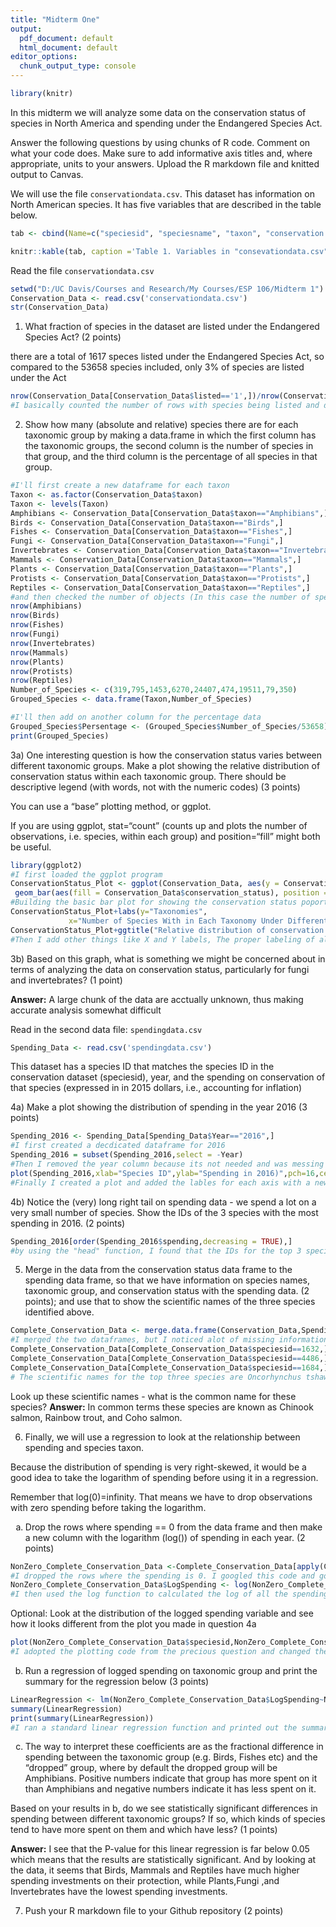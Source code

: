 ```yaml
---
title: "Midterm One"
output:
  pdf_document: default
  html_document: default
editor_options:
  chunk_output_type: console
---
```


```r
library(knitr)
```

In this midterm we will analyze some data on the conservation status of species in North America and spending under the Endangered Species Act. 

Answer the following questions by using chunks of R code. Comment on what your code does. Make sure to add informative axis titles and, where appropriate, units to your answers. Upload the R markdown file and knitted output to Canvas. 

We will use the file `conservationdata.csv`. This dataset has information on North American species. It has five variables that are described in the table below.


```r
tab <- cbind(Name=c("speciesid", "speciesname", "taxon", "conservation status", "listed"), Description = c("unique ID", "scientific name", "Species group", "Conservation status in North America, according to   [NatureServe](https://www.natureserve.org/conservation-tools/conservation-rank-calculator): 1 = Critically Imperiled; 2 = Imperiled; 3 = Vulnerable; 4 = Apparently Secure; 5 = Secure; UNK = Unknown; Prob. Extinct = Probably Extinct; Extinct", "Is the species listed as threatened or endangered under the US Endangered Species Act: 0 = No; 1 = Yes"))

knitr::kable(tab, caption ='Table 1. Variables in "consevationdata.csv"' )
```


Read the file `conservationdata.csv`

```r
setwd("D:/UC Davis/Courses and Research/My Courses/ESP 106/Midterm 1")
Conservation_Data <- read.csv('conservationdata.csv')
str(Conservation_Data)
```

1. What fraction of species in the dataset are listed under the Endangered Species Act? (2 points)

there are a total of 1617 speces listed under the Endangered Species Act, so compared to the 53658 species included, only 3% of species are listed under the Act
```r

nrow(Conservation_Data[Conservation_Data$listed=='1',])/nrow(Conservation_Data[Conservation_Data$listed])
#I basically counted the number of rows with species being listed and divided it by the the total number of species

```


2. Show how many (absolute and relative) species there are for each taxonomic group by making a data.frame in which the first column has the taxonomic groups, the second column is the number of species in that group, and the third column is the percentage of all species in that group.
```r
#I'll first create a new dataframe for each taxon 
Taxon <- as.factor(Conservation_Data$taxon)
Taxon <- levels(Taxon)
Amphibians <- Conservation_Data[Conservation_Data$taxon=="Amphibians",]
Birds <- Conservation_Data[Conservation_Data$taxon=="Birds",]
Fishes <- Conservation_Data[Conservation_Data$taxon=="Fishes",]
Fungi <- Conservation_Data[Conservation_Data$taxon=="Fungi",]
Invertebrates <- Conservation_Data[Conservation_Data$taxon=="Invertebrates",]
Mammals <- Conservation_Data[Conservation_Data$taxon=="Mammals",]
Plants <- Conservation_Data[Conservation_Data$taxon=="Plants",]
Protists <- Conservation_Data[Conservation_Data$taxon=="Protists",]
Reptiles <- Conservation_Data[Conservation_Data$taxon=="Reptiles",]
#and then checked the number of objects (In this case the number of species with in each taxon)
nrow(Amphibians)
nrow(Birds)
nrow(Fishes)
nrow(Fungi)
nrow(Invertebrates)
nrow(Mammals)
nrow(Plants)
nrow(Protists)
nrow(Reptiles)
Number_of_Species <- c(319,795,1453,6270,24407,474,19511,79,350)
Grouped_Species <- data.frame(Taxon,Number_of_Species)

#I'll then add on another column for the percentage data
Grouped_Species$Persentage <- (Grouped_Species$Number_of_Species/53658)*100
print(Grouped_Species)
```


3a) One interesting question is how the conservation status varies between different taxonomic groups. Make a plot showing the relative distribution of conservation status within each taxonomic group. There should be descriptive legend (with words, not with the numeric codes) (3 points)

You can use a "base" plotting method, or ggplot. 

If you are using ggplot, stat="count" (counts up and plots the number of observations, i.e. species, within each group) and position="fill" might both be useful.
```r
library(ggplot2)
#I first loaded the ggplot program
ConservationStatus_Plot <- ggplot(Conservation_Data, aes(y = Conservation_Data$taxon)) +
 geom_bar(aes(fill = Conservation_Data$conservation_status), position = position_stack(reverse = TRUE)) +theme(legend.position = "top")
#Building the basic bar plot for showing the conservation status poportion for each species. 
ConservationStatus_Plot+labs(y="Taxonomies",
             x="Number of Species With in Each Taxonomy Under Different Conservation Status")
ConservationStatus_Plot+ggtitle("Relative distribution of conservation status within each taxonomic group")+scale_fill_discrete(name = "Conservation Status", labels = c("Critically Imperiled", "Imperiled", "Vulnerable","Apparently Secure","Secure","Extinct","Probably Extinct","Unknown"))
#Then I add other things like X and Y labels, The proper labeling of all the protection status, and the main title for the plot

```


3b) Based on this graph, what is something we might be concerned about in terms of analyzing the data on conservation status, particularly for fungi and invertebrates? (1 point)

**Answer:** 
A large chunk of the data are acctually unknown, thus making accurate analysis somewhat difficult

Read in the second data file: `spendingdata.csv`
```r
Spending_Data <- read.csv('spendingdata.csv')

```


This dataset has a species ID that matches the species ID in the conservation dataset (speciesid), year, and the spending on conservation of that species (expressed in in 2015 dollars, i.e., accounting for inflation)


4a) Make a plot showing the distribution of spending in the year 2016 (3 points)
```r
Spending_2016 <- Spending_Data[Spending_Data$Year=="2016",]
#I first created a decdicated dataframe for 2016
Spending_2016 = subset(Spending_2016,select = -Year)
#Then I removed the year column because its not needed and was messing with my plot
plot(Spending_2016,xlab="Species ID",ylab="Spending in 2016)",pch=16,cex=1,main="Spending Distribution Across Species in 2016")
#Finally I created a plot and added the lables for each axis with a new main title. I also changed te ploting character 
```

4b) Notice the (very) long right tail on spending data - we spend a lot on a very small number of species. Show the IDs of the 3 species with the most spending in 2016. (2 points)
```r
Spending_2016[order(Spending_2016$spending,decreasing = TRUE),]
#by using the "head" function, I found that the IDs for the top 3 species with the most spending are 1632 , 4486 , and 1684  
```


5. Merge in the data from the conservation status data frame to the spending data frame, so that we have information on species names, taxonomic group, and conservation status with the spending data. (2 points); and use that to show the scientific names of the three species identified above.
```r
Complete_Conservation_Data <- merge.data.frame(Conservation_Data,Spending_Data,by="speciesid",all = TRUE)
#I merged the two dataframes, but I noticed alot of missing information
Complete_Conservation_Data[Complete_Conservation_Data$speciesid==1632,]
Complete_Conservation_Data[Complete_Conservation_Data$speciesid==4486,]
Complete_Conservation_Data[Complete_Conservation_Data$speciesid==1684,]
# The scientific names for the top three species are Oncorhynchus tshawytscha,Oncorhynchus mykiss, and Oncorhynchus kisutch
```

Look up these scientific names - what is the common name for these species?
**Answer:** 
In common terms these species are known as Chinook salmon, Rainbow trout, and Coho salmon.

6. Finally, we will use a regression to look at the relationship between spending and species taxon.

Because the distribution of spending is very right-skewed, it would be a good idea to take the logarithm of spending before using it in a regression. 

Remember that log(0)=infinity. That means we have to drop observations with zero spending before taking the logarithm.

a) Drop the rows where spending == 0 from the data frame and then make a new column with the logarithm (log()) of spending in each year. (2 points)
```r
NonZero_Complete_Conservation_Data <-Complete_Conservation_Data[apply(Complete_Conservation_Data!=0, 1, all),]
#I dropped the rows where the spending is 0. I googled this code and got it from https://www.statology.org/r-remove-rows-with-any-zero/
NonZero_Complete_Conservation_Data$LogSpending <- log(NonZero_Complete_Conservation_Data$spending)
#I then used the log function to calculated the log of all the spending and added them to another column

```

Optional: Look at the distribution of the logged spending variable and see how it looks different from the plot you made in question 4a
```r
plot(NonZero_Complete_Conservation_Data$speciesid,NonZero_Complete_Conservation_Data$LogSpending,xlab="Species ID",ylab="Spending Loged",pch=16,cex=0.3,main="Loged Spending Distribution Across Species")
#I adopted the plotting code from the precious question and changed the x and y axis lable and the main title
```


b) Run a regression of logged spending on taxonomic group and print the summary for the regression below (3 points)
```r
LinearRegression <- lm(NonZero_Complete_Conservation_Data$LogSpending~NonZero_Complete_Conservation_Data$taxon,data = NonZero_Complete_Conservation_Data)
summary(LinearRegression)
print(summary(LinearRegression))
#I ran a standard linear regression function and printed out the summary
```

c) The way to interpret these coefficients are as the fractional difference in spending between the taxonomic group (e.g. Birds, Fishes etc) and the "dropped" group, where by default the dropped group will be Amphibians. Positive numbers indicate that group has more spent on it than Amphibians and negative numbers indicate it has less spent on it. 

Based on your results in b, do we see statistically significant differences in spending between different taxonomic groups? If so, which kinds of species tend to have more spent on them and which have less? (1 points)

**Answer:** 
I see that the P-value for this linear regression is far below 0.05 which means that the results are statistically significant. And by looking at the data, it seems that Birds, Mammals and Reptiles have much higher spending investments on their protection, while Plants,Fungi ,and Invertebrates have the lowest spending investments. 

7. Push your R markdown file to your Github repository (2 points)
